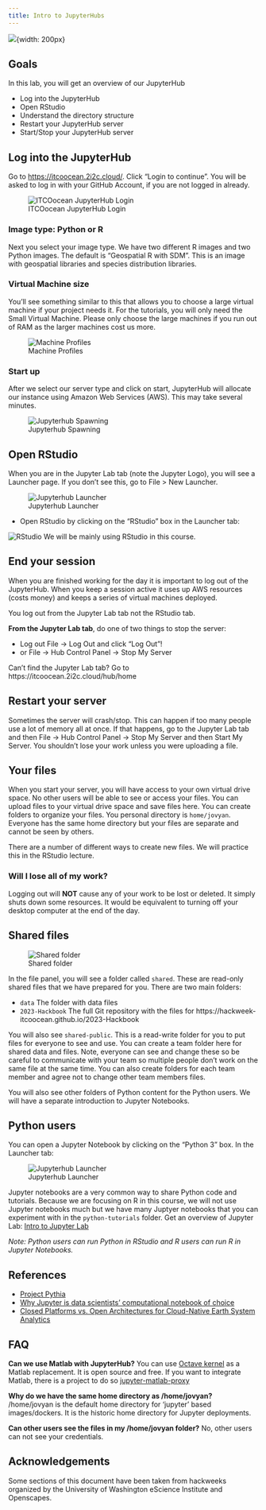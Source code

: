 ```yaml
---
title: Intro to JupyterHubs
---
```


![](./img/jhub-logo.png){width: 200px}

::: {.callout-note icon=false}

## Goals

In this lab, you will get an overview of our JupyterHub

 * Log into the JupyterHub
 * Open RStudio
 * Understand the directory structure
 * Restart your JupyterHub server
 * Start/Stop your JupyterHub server

:::


## Log into the JupyterHub

Go to <https://itcoocean.2i2c.cloud/>. Click "Login to continue". You will be asked to log in with your GitHub Account, if you are not logged in already.

![ITCOocean JupyterHub Login](./img/jhub.png)

### Image type: Python or R

Next you select your image type. We have two different R images and two Python images. The default is "Geospatial R with SDM". This is an image with geospatial libraries and species distribution libraries.

### Virtual Machine size

You'll see something similar to this that allows you to choose a large virtual machine if your project needs it. For the tutorials, you will only need the Small Virtual Machine. Please only choose the large machines if you run out of RAM as the larger machines cost us more.

![Machine Profiles](./img/servers.png)

### Start up

After we select our server type and click on start, JupyterHub will allocate our instance using Amazon Web Services (AWS). This may take several minutes. 

![Jupyterhub Spawning](./img/spawning.png)


## Open RStudio

When you are in the Jupyter Lab tab (note the Jupyter Logo), you will see a Launcher page. If you don't see this, go to File > New Launcher.

![Jupyterhub Launcher](./img/jhub-launcher.png)

* Open RStudio by clicking on the "RStudio" box in the Launcher tab:

![RStudio](./img/rstudio.png)
We will be mainly using RStudio in this course. 

## End your session

When you are finished working for the day it is important to log out of the JupyterHub.  When you keep a session active it uses up AWS resources (costs money) and keeps a series of virtual machines deployed.

::: {.callout-caution}

You log out from the Jupyter Lab tab not the RStudio tab.
:::

**From the Jupyter Lab tab**, do one of two things to stop the server:

* Log out File -> Log Out and click "Log Out"!
* or File -> Hub Control Panel -> Stop My Server

::: {.callout-tip}

Can't find the Jupyter Lab tab? Go to https://itcoocean.2i2c.cloud/hub/home
:::

## Restart your server

Sometimes the server will crash/stop. This can happen if too many people use a lot of memory all at once. If that happens, go to the Jupyter Lab tab and then File -> Hub Control Panel -> Stop My Server and then Start My Server. You shouldn't lose your work unless you were uploading a file.

## Your files

When you start your server, you will have access to your own virtual drive space. No other users will be able to see or access your files. You can upload files to your virtual drive space and save files here. You can create folders to organize your files. You personal directory is `home/jovyan`. Everyone has the same home directory but your files are separate and cannot be seen by others.

There are a number of different ways to create new files. We will practice this in the RStudio lecture.

### Will I lose all of my work?

Logging out will **NOT** cause any of your work to be lost or deleted. It simply shuts down some resources. It would be equivalent to turning off your desktop computer at the end of the day.

## Shared files


![Shared folder](./img/shared-folder.png)

In the file panel, you will see a folder called `shared`. These are read-only shared files that we have prepared for you. There are two main folders:

* `data` The folder with data files
* `2023-Hackbook` The full Git repository with the files for https://hackweek-itcoocean.github.io/2023-Hackbook

You will also see `shared-public`. This is a read-write folder for you to put files for everyone to see and use. You can create a team folder here for shared data and files.  Note, everyone can see and change these so be careful to communicate with your team so multiple people don't work on the same file at the same time. You can also create folders for each team member and agree not to change other team members files.

You will also see other folders of Python content for the Python users. We will have a separate introduction to Jupyter Notebooks.


## Python users

You can open a Jupyter Notebook by clicking on the "Python 3" box. In the Launcher tab:

![Jupyterhub Launcher](./img/jhub-launcher.png)

Jupyter notebooks are a very common way to share Python code and tutorials. Because we are focusing on R in this course, we will not use Jupyter notebooks much but we have many Juptyer notebooks that you can experiment with in the `python-tutorials` folder. Get an overview of Jupyter Lab: [Intro to Jupyter Lab](./content/jupyter-notebooks.html)

*Note: Python users can run Python in RStudio and R users can run R in Jupyter Notebooks.*

## References

 * [Project Pythia](https://foundations.projectpythia.org)
 * [Why Jupyter is data scientists’ computational notebook of choice](https://www.nature.com/articles/d41586-018-07196-1)
 * [Closed Platforms vs. Open Architectures for Cloud-Native Earth System Analytics](https://medium.com/pangeo/closed-platforms-vs-open-architectures-for-cloud-native-earth-system-analytics-1ad88708ebb6)

## FAQ

**Can we use Matlab with JupyterHub?** You can use [Octave kernel](https://datascience-enthusiast.com/Miscellaneous/Jupyter_R_Python_Julia_Octave.html) as a Matlab replacement. It is open source and free. If you want to integrate Matlab, there is a project to do so [jupyter-matlab-proxy](https://github.com/mathworks/jupyter-matlab-proxy)


**Why do we have the same home directory as /home/jovyan?** /home/jovyan is the default home directory for 'jupyter' based images/dockers. It is the historic home directory for Jupyter deployments. 

**Can other users see the files in my /home/jovyan folder?** No, other users can not see your credentials.


## Acknowledgements

Some sections of this document have been taken from  hackweeks organized by the University of Washington eScience Institute and Openscapes.

